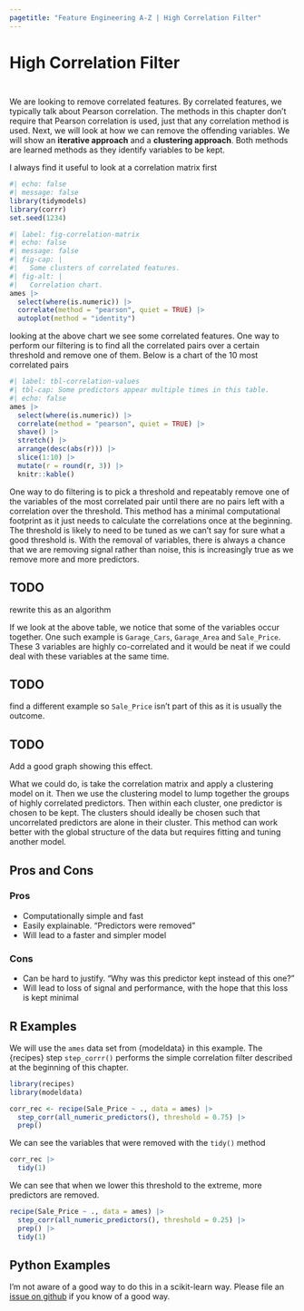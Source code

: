 ```yaml
---
pagetitle: "Feature Engineering A-Z | High Correlation Filter"
---
```


# High Correlation Filter {#sec-correlated-filter}

::: {style="visibility: hidden; height: 0px;"}
## High Correlation Filter
:::

We are looking to remove correlated features. By correlated features, we typically talk about Pearson correlation. The methods in this chapter don't require that Pearson correlation is used, just that any correlation method is used.
Next, we will look at how we can remove the offending variables. We will show an **iterative approach** and a **clustering approach**. Both methods are learned methods as they identify variables to be kept.

I always find it useful to look at a correlation matrix first

```r
#| echo: false
#| message: false
library(tidymodels)
library(corrr)
set.seed(1234)
```

```r
#| label: fig-correlation-matrix
#| echo: false
#| message: false
#| fig-cap: |
#|   Some clusters of correlated features.
#| fig-alt: |
#|   Correlation chart. 
ames |>
  select(where(is.numeric)) |>
  correlate(method = "pearson", quiet = TRUE) |>
  autoplot(method = "identity")
```

looking at the above chart we see some correlated features. One way to perform our filtering is to find all the correlated pairs over a certain threshold and remove one of them. Below is a chart of the 10 most correlated pairs

```r
#| label: tbl-correlation-values
#| tbl-cap: Some predictors appear multiple times in this table.
#| echo: false
ames |>
  select(where(is.numeric)) |>
  correlate(method = "pearson", quiet = TRUE) |>
  shave() |>
  stretch() |>
  arrange(desc(abs(r))) |>
  slice(1:10) |>
  mutate(r = round(r, 3)) |>
  knitr::kable()
```

One way to do filtering is to pick a threshold and repeatably remove one of the variables of the most correlated pair until there are no pairs left with a correlation over the threshold. This method has a minimal computational footprint as it just needs to calculate the correlations once at the beginning. The threshold is likely to need to be tuned as we can't say for sure what a good threshold is. With the removal of variables, there is always a chance that we are removing signal rather than noise, this is increasingly true as we remove more and more predictors.

::: {.callout-caution}
# TODO

rewrite this as an algorithm
:::

If we look at the above table, we notice that some of the variables occur together. One such example is `Garage_Cars`, `Garage_Area` and `Sale_Price`. These 3 variables are highly co-correlated and it would be neat if we could deal with these variables at the same time.

::: {.callout-caution}
# TODO

find a different example so `Sale_Price` isn't part of this as it is usually the outcome.
:::

::: {.callout-caution}
# TODO

Add a good graph showing this effect.
:::

What we could do, is take the correlation matrix and apply a clustering model on it. Then we use the clustering model to lump together the groups of highly correlated predictors. Then within each cluster, one predictor is chosen to be kept. The clusters should ideally be chosen such that uncorrelated predictors are alone in their cluster. This method can work better with the global structure of the data but requires fitting and tuning another model.

## Pros and Cons

### Pros

- Computationally simple and fast
- Easily explainable. "Predictors were removed"
- Will lead to a faster and simpler model

### Cons

- Can be hard to justify. "Why was this predictor kept instead of this one?"
- Will lead to loss of signal and performance, with the hope that this loss is kept minimal

## R Examples

We will use the `ames` data set from {modeldata} in this example. The {recipes} step `step_corrr()` performs the simple correlation filter described at the beginning of this chapter.

```r
library(recipes)
library(modeldata)

corr_rec <- recipe(Sale_Price ~ ., data = ames) |>
  step_corr(all_numeric_predictors(), threshold = 0.75) |>
  prep()
```

We can see the variables that were removed with the `tidy()` method

```r
corr_rec |>
  tidy(1)
```

We can see that when we lower this threshold to the extreme, more predictors are removed.

```r
recipe(Sale_Price ~ ., data = ames) |>
  step_corr(all_numeric_predictors(), threshold = 0.25) |>
  prep() |>
  tidy(1)
```


## Python Examples

I'm not aware of a good way to do this in a scikit-learn way. Please file an [issue on github](https://github.com/EmilHvitfeldt/feature-engineering-az/issues/new?assignees=&labels=&projects=&template=general-issue.md&title) if you know of a good way.